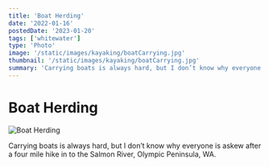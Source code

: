 ```yaml
---
title: 'Boat Herding'
date: '2022-01-16'
postedDate: '2023-01-20'
tags: ['whitewater']
type: 'Photo'
image: '/static/images/kayaking/boatCarrying.jpg'
thumbnail: '/static/images/kayaking/boatCarrying.jpg'
summary: 'Carrying boats is always hard, but I don’t know why everyone is askew.'
---
```


# Boat Herding

![Boat Herding](/static/images/kayaking/boatCarrying.jpg)

Carrying boats is always hard, but I don’t know why everyone is askew after a four mile hike in to the Salmon River, Olympic Peninsula, WA.
